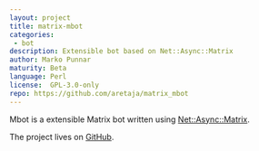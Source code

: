 ```yaml
---
layout: project
title: matrix-mbot
categories: 
 - bot
description: Extensible bot based on Net::Async::Matrix
author: Marko Punnar
maturity: Beta
language: Perl
license:  GPL-3.0-only
repo: https://github.com/aretaja/matrix_mbot
---
```


Mbot is a extensible Matrix bot written using [Net::Async::Matrix](https://metacpan.org/release/Net-Async-Matrix).

The project lives on [GitHub](https://github.com/aretaja/matrix_mbot).


